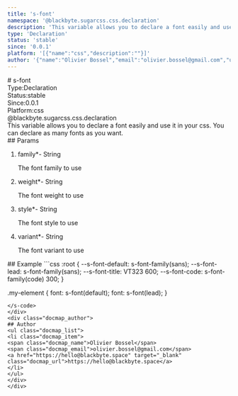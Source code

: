 ```yaml
---
title: 's-font'
namespace: '@blackbyte.sugarcss.css.declaration'
description: 'This variable allows you to declare a font easily and use it in your css. You can declare as many fonts as you want.'
type: 'Declaration'
status: 'stable'
since: '0.0.1'
platform: '[{"name":"css","description":""}]'
author: '{"name":"Olivier Bossel","email":"olivier.bossel@gmail.com","url":"https://hello@blackbyte.space"}'
---
```

<div class="docmap -mdx">
# s-font
<div class="docmap_metas">
<div class="docmap_type"><span class="docmap_type-label">Type:</span><span class="docmap_type-value">Declaration</span></div>
<div class="docmap_status"><span class="docmap_status-label">Status:</span><span class="docmap_status-value -stable">stable</span></div>
<div class="docmap_since"><span class="docmap_since-label">Since:</span><span class="docmap_since-value">0.0.1</span></div>
<div class="docmap_platform"><span class="docmap_platform-label">Platform:</span><span class="docmap_platform-value -css">css</span></div>
</div>
<div class="docmap_namespace">@blackbyte.sugarcss.css.declaration</div>
<div class="docmap_description typo-lead typo-format">
This variable allows you to declare a font easily and use it in your css.
You can declare as many fonts as you want.
</div>
<div class="docmap_params">
## Params
<ol class="docmap_list">
<li class="docmap_item">
<span class="docmap_name">family<span class="docmap_required">*</span></span><span class="docmap_default">-</span> <span class="docmap_type">String</span>
<p class="docmap_description">The font family to use</p>
</li>
<li class="docmap_item">
<span class="docmap_name">weight<span class="docmap_required">*</span></span><span class="docmap_default">-</span> <span class="docmap_type">String</span>
<p class="docmap_description">The font weight to use</p>
</li>
<li class="docmap_item">
<span class="docmap_name">style<span class="docmap_required">*</span></span><span class="docmap_default">-</span> <span class="docmap_type">String</span>
<p class="docmap_description">The font style to use</p>
</li>
<li class="docmap_item">
<span class="docmap_name">variant<span class="docmap_required">*</span></span><span class="docmap_default">-</span> <span class="docmap_type">String</span>
<p class="docmap_description">The font variant to use</p>
</li>
</ol>
</div>
<div class="docmap_examples">
## Example
<s-code language="css" header>
```css
:root {
   --s-font-default: s-font-family(sans);
   --s-font-lead: s-font-family(sans);
   --s-font-title: VT323 600;
   --s-font-code: s-font-family(code) 300;
}

.my-element {
   font: s-font(default);
   font: s-font(lead);
}
```
</s-code>
</div>
<div class="docmap_author">
## Author
<ul class="docmap_list">
<li class="docmap_item">
<span class="docmap_name">Olivier Bossel</span>
<span class="docmap_email">olivier.bossel@gmail.com</span>
<a href="https://hello@blackbyte.space" target="_blank" class="docmap_url">https://hello@blackbyte.space</a>
</li>
</ul>
</div>
</div>